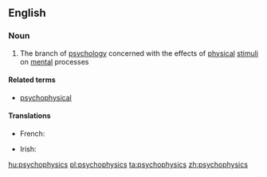 ==English==

===Noun===
{{wikipedia}}
{{en-noun|-}}

#{{psychology}} The branch of [[psychology]] concerned with the effects of [[physical]] [[stimulus|stimuli]] on [[mental]] processes

====Related terms====
*[[psychophysical]]

====Translations====
{{trans-top|a branch of psychology}}
* French: {{t+|fr|psychophysique|f}}
{{trans-mid}}
* Irish: {{t-|ga|sícifisic|f}}
{{trans-bottom}}

[[hu:psychophysics]]
[[pl:psychophysics]]
[[ta:psychophysics]]
[[zh:psychophysics]]